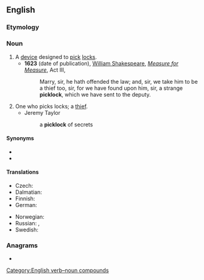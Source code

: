 ==English==

===Etymology===
{{compound|en|pick|lock}}

===Noun===
{{en-noun}}

# A [[device]] designed to [[pick]] [[lock]]s.
#* '''1623''' (date of publication), [[w:William Shakespeare|William Shakespeare]], ''[[w:Measure for Measure|Measure for Measure]]'', Act III,
#*: Marry, sir, he hath offended the law; and, sir, we take him to be a thief too, sir, for we have found upon him, sir, a strange '''picklock''', which we have sent to the deputy.
# One who picks locks; a [[thief]].
#* Jeremy Taylor
#*: a '''picklock''' of secrets

====Synonyms====
* {{l|en|lock pick}}
* {{l|en|pick}}

====Translations====
{{trans-top|device designed to pick locks}}
* Czech: {{t|cs|paklíč|m}}
* Dalmatian: {{t|dlm|bunagrez|m}}
* Finnish: {{t+|fi|tiirikka}}
* German: {{t+|de|Dietrich|m}}
{{trans-mid}}
* Norwegian: {{t+|no|dirk|m}}
* Russian: {{t+|ru|отмы́чка|f}} {{qualifier|passkey}}, {{t+|ru|фо́мка|f}} {{qualifier|jimmy}}
* Swedish: {{t+|sv|dyrk}}
{{trans-bottom}}

===Anagrams===
* {{anagrams|en|lock pick|lock-pick|lockpick}}

[[Category:English verb–noun compounds]]